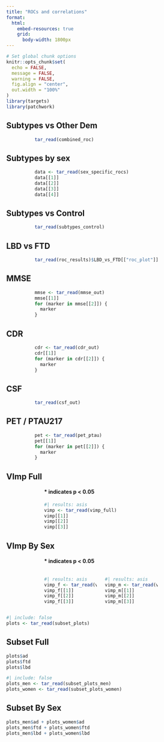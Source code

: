 ```yaml
---
title: "ROCs and correlations"
format:
  html:
    embed-resources: true
    grid:
      body-width: 1800px
---
```


```r
# Set global chunk options
knitr::opts_chunk$set(
  echo = FALSE,
  message = FALSE,
  warning = FALSE,
  fig.align = "center",
  out.width = "100%"
)
library(targets)
library(patchwork)
```

::: {.panel-tabset}
## Subtypes vs Other Dem
::: {.my-table-wrapper style="width:70%; margin:auto;"}
```r
tar_read(combined_roc)
```
:::

## Subtypes by sex
::: {.my-table-wrapper style="width:70%; margin:auto;"}
```r
data <- tar_read(sex_specific_rocs)
data[[1]]
data[[2]]
data[[3]]
data[[4]]
```
:::

## Subtypes vs Control
::: {.my-table-wrapper style="width:70%; margin:auto;"}
```r
tar_read(subtypes_control)
```
:::

## LBD vs FTD
::: {.my-table-wrapper style="width:70%; margin:auto;"}
```r
tar_read(roc_results)$LBD_vs_FTD[["roc_plot"]]
```
:::


## MMSE
::: {.my-table-wrapper style="width:70%; margin:auto;"}
```r
mmse <- tar_read(mmse_out)
mmse[[1]]
for (marker in mmse[[2]]) {
  marker
}

```
:::

## CDR
::: {.my-table-wrapper style="width:70%; margin:auto;"}
```r
cdr <- tar_read(cdr_out)
cdr[[1]]
for (marker in cdr[[2]]) {
  marker
}
```
:::

## CSF
::: {.my-table-wrapper style="width:70%; margin:auto;"}
```r
tar_read(csf_out)
```
:::

## PET / PTAU217
::: {.my-table-wrapper style="width:70%; margin:auto;"}
```r
pet <- tar_read(pet_ptau)
pet[[1]]
for (marker in pet[[2]]) {
  marker
}
```
:::

## VImp Full
::: {.my-table-wrapper style="width:60%; margin:auto;"}
#### * indicates p < 0.05
```r
#| results: asis
vimp <- tar_read(vimp_full)
vimp[[1]]
vimp[[2]]
vimp[[3]]
```
:::

## VImp By Sex
::: {.my-table-wrapper style="width:60%; margin:auto;"}
#### * indicates p < 0.05
:::: {.columns}
::: {.column width="50%" padding="10%"}
```r
#| results: asis
vimp_f <- tar_read(vimp_females)
vimp_f[[1]]
vimp_f[[2]]
vimp_f[[3]]
```
:::

::: {.column width="50%"}
```r
#| results: asis
vimp_m <- tar_read(vimp_males)
vimp_m[[1]]
vimp_m[[2]]
vimp_m[[3]]
```
:::
::::
:::

```r
#| include: false
plots <- tar_read(subset_plots)
```

## Subset Full
```r
plots$ad
plots$ftd
plots$lbd
```

```r
#| include: false
plots_men <- tar_read(subset_plots_men)
plots_women <- tar_read(subset_plots_women)
```

## Subset By Sex
```r
plots_men$ad + plots_women$ad
plots_men$ftd + plots_women$ftd
plots_men$lbd + plots_women$lbd
```
:::
